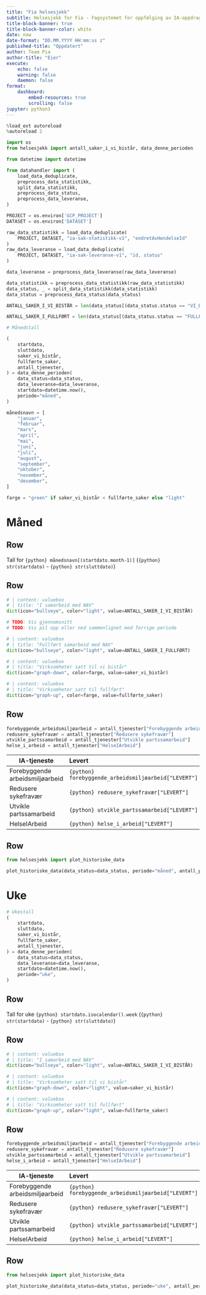 ```yaml
---
title: "Fia helsesjekk"
subtitle: Helsesjekk for Fia - Fagsystemet for oppfølging av IA-oppdraget i NAV.
title-block-banner: true
title-block-banner-color: white
date: now
date-format: "DD.MM.YYYY HH:mm:ss z"
published-title: "Oppdatert"
author: Team Pia
author-title: "Eier"
execute:
    echo: false
    warning: false
    daemon: false
format:
    dashboard:
        embed-resources: true
        scrolling: false
jupyter: python3
---
```


```python
%load_ext autoreload
%autoreload 2

import os
from helsesjekk import antall_saker_i_vi_bistår, data_denne_perioden

from datetime import datetime

from datahandler import (
    load_data_deduplicate,
    preprocess_data_statistikk,
    split_data_statistikk,
    preprocess_data_status,
    preprocess_data_leveranse,
)

PROJECT = os.environ['GCP_PROJECT']
DATASET = os.environ['DATASET']

raw_data_statistikk = load_data_deduplicate(
    PROJECT, DATASET, "ia-sak-statistikk-v1", "endretAvHendelseId"
)
raw_data_leveranse = load_data_deduplicate(
    PROJECT, DATASET, "ia-sak-leveranse-v1", "id, status"
)

data_leveranse = preprocess_data_leveranse(raw_data_leveranse)

data_statistikk = preprocess_data_statistikk(raw_data_statistikk)
data_status, _ = split_data_statistikk(data_statistikk)
data_status = preprocess_data_status(data_status)
```

```python
ANTALL_SAKER_I_VI_BISTÅR = len(data_status[(data_status.status == "VI_BISTÅR") & data_status.aktiv_sak])
```
```python
ANTALL_SAKER_I_FULLFØRT = len(data_status[(data_status.status == "FULLFØRT")])
```

```python
# Månedstall

(
    startdato,
    sluttdato,
    saker_vi_bistår,
    fullførte_saker,
    antall_tjenester,
) = data_denne_perioden(
    data_status=data_status,
    data_leveranse=data_leveranse,
    startdato=datetime.now(),
    periode="måned",
)
```

```python
månedsnavn = [
    "januar",
    "februar",
    "mars",
    "april",
    "mai",
    "juni",
    "juli",
    "august",
    "september",
    "oktober",
    "november",
    "desember",
]

farge = "green" if saker_vi_bistår < fullførte_saker else "light"
```

# Måned
## Row
Tall for `{python} månedsnavn[(startdato.month-1)]` (`{python} str(startdato)` - `{python} str(sluttdato)`)

## Row <!-- {height=25%} -->

```python
# | content: valuebox
# | title: "I samarbeid med NAV"
dict(icon="bullseye", color="light", value=ANTALL_SAKER_I_VI_BISTÅR)

# TODO: Vis gjennomsnitt
# TODO: Vis pil opp eller ned sammenlignet med forrige periode
```

```python
# | content: valuebox
# | title: "Fullført samarbeid med NAV"
dict(icon="bullseye", color="light", value=ANTALL_SAKER_I_FULLFØRT)

```

```python
# | content: valuebox
# | title: "Virksomheter satt til vi bistår"
dict(icon="graph-down", color=farge, value=saker_vi_bistår)
```

<!-- ::: {.card}
I løpet av perioden som var har `` virksomheter blitt satt til «Vi bistår» og `{python} ` virksomheter er satt til fullført
::: -->

```python
# | content: valuebox
# | title: "Virksomheter satt til fullført"
dict(icon="graph-up", color=farge, value=fullførte_saker)
```
<!-- TODO: TODO: Dobbelsjekk disse. Ser ikke ut til å stemme med gjennomstrømmingstall i fia datafortelling -->




## Row

```python
forebyggende_arbeidsmiljøarbeid = antall_tjenester["Forebyggende arbeidsmiljøarbeid"]
redusere_sykefravær = antall_tjenester["Redusere sykefravær"]
utvikle_partssamarbeid = antall_tjenester["Utvikle partssamarbeid"]
helse_i_arbeid = antall_tjenester["HelseIArbeid"]
```



| IA-tjeneste | Levert | Opprettet | Etterregistrert |
|---------|:-----|------:|:------:|
| Forebyggende arbeidsmiljøarbeid | `{python} forebyggende_arbeidsmiljøarbeid["LEVERT"]` | `{python} forebyggende_arbeidsmiljøarbeid["OPPRETTET"]` | `{python} forebyggende_arbeidsmiljøarbeid["ETTERREGISTRERT"]` |
| Redusere sykefravær             | `{python} redusere_sykefravær["LEVERT"]`             | `{python} redusere_sykefravær["OPPRETTET"]`             | `{python} redusere_sykefravær["ETTERREGISTRERT"]`             |
| Utvikle partssamarbeid          | `{python} utvikle_partssamarbeid["LEVERT"]`          | `{python} utvikle_partssamarbeid["OPPRETTET"]`          | `{python} utvikle_partssamarbeid["ETTERREGISTRERT"]`          |
| HelseIArbeid                    | `{python} helse_i_arbeid["LEVERT"]`                  | `{python} helse_i_arbeid["OPPRETTET"]`                  | `{python} helse_i_arbeid["ETTERREGISTRERT"]`                  |


## Row

```python
from helsesjekk import plot_historiske_data

plot_historiske_data(data_status=data_status, periode="måned", antall_perioder=12)
```

# Uke

```python
# Ukestall
(
    startdato,
    sluttdato,
    saker_vi_bistår,
    fullførte_saker,
    antall_tjenester,
) = data_denne_perioden(
    data_status=data_status,
    data_leveranse=data_leveranse,
    startdato=datetime.now(),
    periode="uke",
)
```

## Row
Tall for uke `{python} startdato.isocalendar().week` (`{python} str(startdato)` - `{python} str(sluttdato)`) 

## Row <!-- {height=25%} -->

```python
# | content: valuebox
# | title: "I samarbeid med NAV"
dict(icon="bullseye", color="light", value=ANTALL_SAKER_I_VI_BISTÅR)
```



```python
# | content: valuebox
# | title: "Virksomheter satt til vi bistår"
dict(icon="graph-down", color="light", value=saker_vi_bistår)
```

<!-- ::: {.card}
I løpet av perioden som var har `` virksomheter blitt satt til «Vi bistår» og `{python} ` virksomheter er satt til fullført
::: -->

```python
# | content: valuebox
# | title: "Virksomheter satt til fullført"
dict(icon="graph-up", color="light", value=fullførte_saker)
```
<!-- TODO: TODO: Dobbelsjekk disse. Ser ikke ut til å stemme med gjennomstrømmingstall i fia datafortelling -->




## Row
```python
forebyggende_arbeidsmiljøarbeid = antall_tjenester["Forebyggende arbeidsmiljøarbeid"]
redusere_sykefravær = antall_tjenester["Redusere sykefravær"]
utvikle_partssamarbeid = antall_tjenester["Utvikle partssamarbeid"]
helse_i_arbeid = antall_tjenester["HelseIArbeid"]
```



| IA-tjeneste | Levert | Opprettet | Etterregistrert |
|---------|:-----|------:|:------:|
| Forebyggende arbeidsmiljøarbeid | `{python} forebyggende_arbeidsmiljøarbeid["LEVERT"]` | `{python} forebyggende_arbeidsmiljøarbeid["OPPRETTET"]` | `{python} forebyggende_arbeidsmiljøarbeid["ETTERREGISTRERT"]` |
| Redusere sykefravær             | `{python} redusere_sykefravær["LEVERT"]`             | `{python} redusere_sykefravær["OPPRETTET"]`             | `{python} redusere_sykefravær["ETTERREGISTRERT"]`             |
| Utvikle partssamarbeid          | `{python} utvikle_partssamarbeid["LEVERT"]`          | `{python} utvikle_partssamarbeid["OPPRETTET"]`          | `{python} utvikle_partssamarbeid["ETTERREGISTRERT"]`          |
| HelseIArbeid                    | `{python} helse_i_arbeid["LEVERT"]`                  | `{python} helse_i_arbeid["OPPRETTET"]`                  | `{python} helse_i_arbeid["ETTERREGISTRERT"]`                  |

## Row

```python
from helsesjekk import plot_historiske_data

plot_historiske_data(data_status=data_status, periode="uke", antall_perioder=52)
```